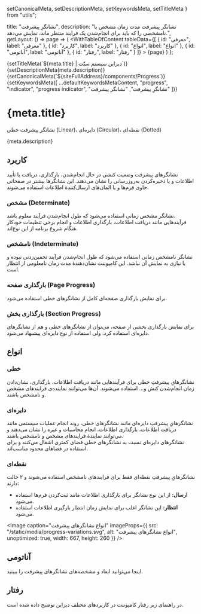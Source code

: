   setCanonicalMeta,
  setDescriptionMeta,
  setKeywordsMeta,
  setTitleMeta
} from "utils";

  title: "نشانگرِ پیشرفت",
  description:
    "نشانگر پیشرفت مدت زمان مشخص یا نامشخصی را که باید برای انجام‌شدن یک فرایند منتظر ماند، نمایش می‌دهد.",
  getLayout: () => page =>
    (
      <WithTableOfContent
        tableData={[
          { id: "معرفی", label: "معرفی" },
          { id: "کاربرد", label: "کاربرد" },
          { id: "انواع", label: "انواع" },
          { id: "آناتومی", label: "آناتومی" },
          { id: "رفتار", label: "رفتار" }
        ]}
      >
        {page}
      </WithTableOfContent>
    )
};

<Head>
  {setTitleMeta(`${meta.title} | دیزاین سیستم سنّت`)}
  {setDescriptionMeta(meta.description)}
  {setCanonicalMeta(`${siteFullAddress}/components/Progress`)}
  {setKeywordsMeta([
    ...defaultKeywordsMetaContent,
    "progress",
    "indicator",
    "progress indicator",
    "نشانگرِ پیشرفت",
    "نشانگر پیشرفت"
  ])}
</Head>

<h1>
  <span>{meta.title}</span>
  <AnchorButton anchorId="معرفی" />
</h1>

<p data-subtitle>
  نشانگر پیشرفت خطی (Linear)، دایره‌ای (Circular)، نقطه‌ای (Dotted)
</p>

<p>{meta.description}</p>

<h2>
  <span>کاربرد</span>
  <AnchorButton anchorId="کاربرد" />
</h2>

<p>
  نشانگرهای پیشرفت وضعیت کنشی در حال انجام‌شدن، بارگذاری، دریافت یا تأیید
  اطلاعات و یا ذخیره‌کردن به‌روزرسانی را نشان می‌دهند. این نشانگرها بیشتر در
  صفحاتی حاوی فرم‌ها و یا المان‌های ارسال‌کنندهٔ اطلاعات استفاده می‌شوند.
</p>

<h3>
  <span>مشخص (Determinate)</span>
  <AnchorButton anchorId="مشخص (Determinate)" />
</h3>

<p>
  نشانگر مشخص زمانی استفاده می‌شود که طول انجام‌شدن فرآیند معلوم باشد.
  <br />
  فرآیندهایی مانند دریافت اطلاعات، بارگذاری اطلاعات و انجام برخی تنظیمات خودکار
  هنگام شروع برنامه از این نوع‌اند.
</p>

<Divider dotted />

<h3>
  <span>نامشخص (Indeterminate)</span>
  <AnchorButton anchorId="نامشخص (Indeterminate)" />
</h3>

<p>
  نشانگر نامشخص زمانی استفاده می‌شود که طول انجام‌شدن فرآیند تخمین‌زدنی نبوده و
  یا نیازی به نمایش آن نباشد. این کامپوننت نشان‌دهندهٔ مدت زمان نامعلومی از
  انتظار است.
</p>

<Divider dotted />

<h3>
  <span>بارگذاری صفحه (Page Progress)</span>
  <AnchorButton anchorId="بارگذاری صفحه (Page Progress)" />
</h3>

<p>برای نمایش بارگذاری صفحه‌ای کامل از نشانگرهای خطی استفاده می‌شود.</p>

<Divider dotted />

<h3>
  <span>بارگذاری بخش (Section Progress)</span>
  <AnchorButton anchorId="بارگذاری بخش (Section Progress)" />
</h3>

<p>
  برای نمایش بارگذاری بخشی از صفحه، می‌توان از نشانگرهای خطی و هم از نشانگرهای
  دایره‌ای استفاده کرد. ولی استفاده از نوع دایره‌ای پیشنهاد می‌شود.
</p>

<Divider spaced />

<h2>
  <span>انواع</span>
  <AnchorButton anchorId="انواع" />
</h2>

<h3>
  <span>خطی</span>
  <AnchorButton anchorId="خطی" />
</h3>

<p>
  نشانگرهایِ پیشرفتِ خطی برای فرآیندهایی مانند دریافت اطلاعات، بارگذاری،
  نشان‌دادن زمان انجام‌شدن کنش و... استفاده می‌شوند. آن‌ها می‌توانند نماینده‌ی
  فرایند‌های مشخص و نامشخص باشند.
</p>

<Divider dotted />

<h3>
  <span>دایره‌ای</span>
  <AnchorButton anchorId="دایره‌ای" />
</h3>

<p>
  نشانگرهایِ پیشرفتِ دایره‌ای مانند نشانگرهای خطی، روند انجام عملیات سیستمی
  مانند دریافت اطلاعات، بارگذاری اطلاعات، انجام محاسبات و غیره را نشان می‌دهند و
  می‌توانند نمایندهٔ فرایند‌های مشخص و نامشخص باشند.
  <br />
  نشانگرهای دایره‌ای نسبت به نشانگرهای خطی فضای کمتری اشغال می‌کنند و برای
  استفاده در فضاهای محدود مناسب‌اند.
</p>

<Divider dotted />

<h3>
  <span>نقطه‌ای</span>
  <AnchorButton anchorId="نقطه‌ای" />
</h3>

<p>
  نشانگرهایِ پیشرفتِ نقطه‌ای فقط برای فرایندهای نامشخص استفاده می‌شوند و ۲ حالت
  دارند:
</p>

<ul>
  <li>
    <strong>ارسال:</strong> از این نوع نشانگر برای بارگذاری اطلاعات مانند
    ثبت‌کردن فرم‌ها استفاده می‌شود.
  </li>
  <li>
    <strong>انتظار:</strong> این نشانگر اغلب برای نمایش زمان انتظار بارگیری
    اطلاعات استفاده می‌شود.
  </li>
</ul>

<Image
  caption="انواع نشانگرهای پیشرفت"
  imageProps={{
    src: "/static/media/progress-variations.svg",
    alt: "انواع نشانگرهای پیشرفت",
    unoptimized: true,
    width: 667,
    height: 260
  }}
/>

<div>
  <p></p>
  <Divider spaced />
</div>

<h2>
  <span>آناتومی</span>
  <AnchorButton anchorId="آناتومی" />
</h2>

<p>اینجا می‌توانید ابعاد و مشخصه‌های نشانگرهای پیشرفت را ببینید.</p>

<div data-columnWrapper>
  <Row>
    <Column all="12">
      <div data-column>
        <Anatomy
          caption="نشانگر پیشرفت خطی"
          imageProps={{
            mainSrc: "/static/media/progress-anatomy-1.svg",
            specSrc: "/static/media/progress-anatomy-1-spec.svg",
            alt: "نشانگر پیشرفت خطی",
            unoptimized: true,
            width: 520,
            height: 128
          }}
        />
      </div>
    </Column>
    <Column all="12" sm="6">
      <div data-column>
        <Anatomy
          caption="نشانگر پیشرفت دایره‌ای"
          imageProps={{
            mainSrc: "/static/media/progress-anatomy-2.svg",
            specSrc: "/static/media/progress-anatomy-2-spec.svg",
            alt: "نشانگر پیشرفت دایره‌ای",
            unoptimized: true,
            width: 100,
            height: 100
          }}
        />
      </div>
    </Column>
    <Column all="12" sm="6">
      <div data-column>
        <Anatomy
          caption="نشانگر پیشرفت نقطه‌ای حالت ارسال"
          imageProps={{
            mainSrc: "/static/media/progress-anatomy-3.svg",
            specSrc: "/static/media/progress-anatomy-3-spec.svg",
            alt: "نشانگر پیشرفت نقطه‌ای حالت ارسال",
            unoptimized: true,
            width: 150,
            height: 150
          }}
        />
      </div>
    </Column>
    <Column all="12" sm="6">
      <div data-column>
        <Anatomy
          caption="نشانگر پیشرفت نقطه‌ای حالت انتظار"
          imageProps={{
            mainSrc: "/static/media/progress-anatomy-4.svg",
            specSrc: "/static/media/progress-anatomy-4-spec.svg",
            alt: "نشانگر پیشرفت نقطه‌ای حالت انتظار",
            unoptimized: true,
            width: 100,
            height: 100
          }}
        />
      </div>
    </Column>
  </Row>
</div>

<div>
  <p></p>
  <Divider spaced />
</div>

<h2>
  <span>رفتار</span>
  <AnchorButton anchorId="رفتار" />
</h2>

<p>
  در راهنمای زیر رفتار کامپوننت در کاربردهای مختلف دیزاین توضیح داده شده است.
</p>

<div data-columnWrapper>
  <Row>
    <Column all="12">
      <div data-column>
        <Behaviour
          variant="dont"
          caption="لازم نیست نشانگرهای پیشرفت روی همهٔ دکمه‌های صفحه قرار گیرد. استفادهٔ بیش از حد از این کامپوننت در صفحه، مخل کنش‌های کاربر می‌شود."
          imageProps={{
            src: "/static/media/progress-behaviour-1.svg",
            alt: "لازم نیست نشانگرهای پیشرفت روی همهٔ دکمه‌های صفحه قرار گیرد. استفادهٔ بیش از حد از این کامپوننت در صفحه، مخل کنش‌های کاربر می‌شود.",
            unoptimized: true,
            width: 860,
            height: 422
          }}
        />
      </div>
    </Column>
    <Column all="12">
      <div data-column>
        <Behaviour
          variant="dont"
          caption="وقتی نشانگر پیشرفت در کامپوننتی قرار بگیرد، ابعاد نگه‌دارندهٔ آن کامپوننت نباید تغییر کند. در این شرایط کامپوننت‌ها می‌توانند غیرفعال شوند."
          imageProps={{
            src: "/static/media/progress-behaviour-2.svg",
            alt: "وقتی نشانگر پیشرفت در کامپوننتی قرار بگیرد، ابعاد نگه‌دارندهٔ آن کامپوننت نباید تغییر کند. در این شرایط کامپوننت‌ها می‌توانند غیرفعال شوند.",
            unoptimized: true,
            width: 860,
            height: 296
          }}
        />
      </div>
    </Column>
    <Column all="12" sm="6">
      <div data-column>
        <Behaviour
          variant="do"
          caption="برای نمایش فرایندهای کوتاه (زیر ۵ ثانیه) و نامشخص بهتر است برای جلب توجه کاربر از نشانگرهای دایره‌ای استفاده شود."
          imageProps={{
            src: "/static/media/progress-behaviour-3.svg",
            alt: "برای نمایش فرایندهای کوتاه (زیر ۵ ثانیه) و نامشخص بهتر است برای جلب توجه کاربر از نشانگرهای دایره‌ای استفاده شود.",
            unoptimized: true,
            width: 422,
            height: 344
          }}
        />
      </div>
    </Column>
    <Column all="12" sm="6">
      <div data-column>
        <Behaviour
          variant="do"
          caption="نشانگرهای دایره‌ای و نقطه‌ای در مرکز نگه‌دارندهٔ کامپوننت مورد نظر نمایش داده می‌شوند."
          imageProps={{
            src: "/static/media/progress-behaviour-4.svg",
            alt: "نشانگرهای دایره‌ای و نقطه‌ای در مرکز نگه‌دارندهٔ کامپوننت مورد نظر نمایش داده می‌شوند.",
            unoptimized: true,
            width: 422,
            height: 344
          }}
        />
      </div>
    </Column>
  </Row>
</div>
